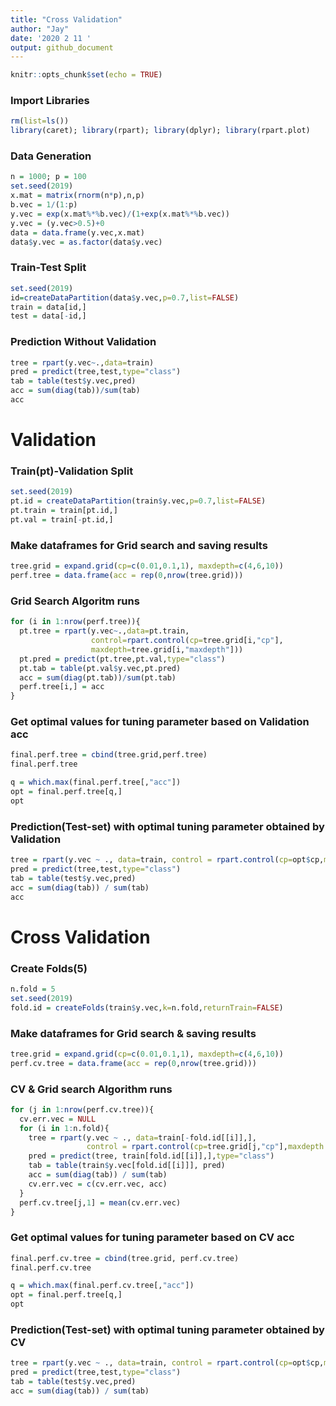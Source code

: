 ```yaml
---
title: "Cross Validation"
author: "Jay"
date: '2020 2 11 '
output: github_document
---
```


```r
knitr::opts_chunk$set(echo = TRUE)
```
### Import Libraries
```r
rm(list=ls())
library(caret); library(rpart); library(dplyr); library(rpart.plot)
```
### Data Generation
```r
n = 1000; p = 100
set.seed(2019)
x.mat = matrix(rnorm(n*p),n,p)
b.vec = 1/(1:p)
y.vec = exp(x.mat%*%b.vec)/(1+exp(x.mat%*%b.vec))
y.vec = (y.vec>0.5)+0
data = data.frame(y.vec,x.mat)
data$y.vec = as.factor(data$y.vec)
```
### Train-Test Split
```r

set.seed(2019)
id=createDataPartition(data$y.vec,p=0.7,list=FALSE)
train = data[id,]
test = data[-id,]
```
### Prediction Without Validation
```r
tree = rpart(y.vec~.,data=train)
pred = predict(tree,test,type="class")
tab = table(test$y.vec,pred)
acc = sum(diag(tab))/sum(tab)
acc
```
# Validation

### Train(pt)-Validation Split
```r
set.seed(2019)
pt.id = createDataPartition(train$y.vec,p=0.7,list=FALSE)
pt.train = train[pt.id,]
pt.val = train[-pt.id,]
```
### Make dataframes for Grid search and saving results
```r
tree.grid = expand.grid(cp=c(0.01,0.1,1), maxdepth=c(4,6,10))
perf.tree = data.frame(acc = rep(0,nrow(tree.grid)))
```
### Grid Search Algoritm runs
```r
for (i in 1:nrow(perf.tree)){
  pt.tree = rpart(y.vec~.,data=pt.train,
                  control=rpart.control(cp=tree.grid[i,"cp"],
                  maxdepth=tree.grid[i,"maxdepth"]))
  pt.pred = predict(pt.tree,pt.val,type="class")
  pt.tab = table(pt.val$y.vec,pt.pred)
  acc = sum(diag(pt.tab))/sum(pt.tab)
  perf.tree[i,] = acc
}
```
### Get optimal values for tuning parameter based on Validation acc
```r
final.perf.tree = cbind(tree.grid,perf.tree)
final.perf.tree

q = which.max(final.perf.tree[,"acc"])
opt = final.perf.tree[q,]
opt
```
### Prediction(Test-set) with optimal tuning parameter obtained by Validation
```r
tree = rpart(y.vec ~ ., data=train, control = rpart.control(cp=opt$cp,maxdepth=opt$maxdepth))
pred = predict(tree,test,type="class")
tab = table(test$y.vec,pred)
acc = sum(diag(tab)) / sum(tab)
acc
```

# Cross Validation

### Create Folds(5)
```r
n.fold = 5
set.seed(2019)
fold.id = createFolds(train$y.vec,k=n.fold,returnTrain=FALSE)
```
### Make dataframes for Grid search & saving results
```r
tree.grid = expand.grid(cp=c(0.01,0.1,1), maxdepth=c(4,6,10))
perf.cv.tree = data.frame(acc = rep(0,nrow(tree.grid)))
```
### CV & Grid search Algorithm runs
```r
for (j in 1:nrow(perf.cv.tree)){
  cv.err.vec = NULL
  for (i in 1:n.fold){
    tree = rpart(y.vec ~ ., data=train[-fold.id[[i]],], 
                 control = rpart.control(cp=tree.grid[j,"cp"],maxdepth = tree.grid[j,"maxdepth"]))
    pred = predict(tree, train[fold.id[[i]],],type="class")
    tab = table(train$y.vec[fold.id[[i]]], pred)
    acc = sum(diag(tab)) / sum(tab)
    cv.err.vec = c(cv.err.vec, acc)
  }
  perf.cv.tree[j,1] = mean(cv.err.vec)
}
```
### Get optimal values for tuning parameter based on CV acc
```r
final.perf.cv.tree = cbind(tree.grid, perf.cv.tree)
final.perf.cv.tree

q = which.max(final.perf.cv.tree[,"acc"])
opt = final.perf.tree[q,]
opt
```
### Prediction(Test-set) with optimal tuning parameter obtained by CV
```r
tree = rpart(y.vec ~ ., data=train, control = rpart.control(cp=opt$cp,maxdepth=opt$maxdepth))
pred = predict(tree,test,type="class")
tab = table(test$y.vec,pred)
acc = sum(diag(tab)) / sum(tab)
```

```r

```

